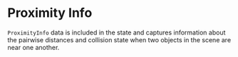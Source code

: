 # Proximity Info

`ProximityInfo` data is included in the state and captures information about the pairwise distances and collision state when two objects in the scene are near one another. 